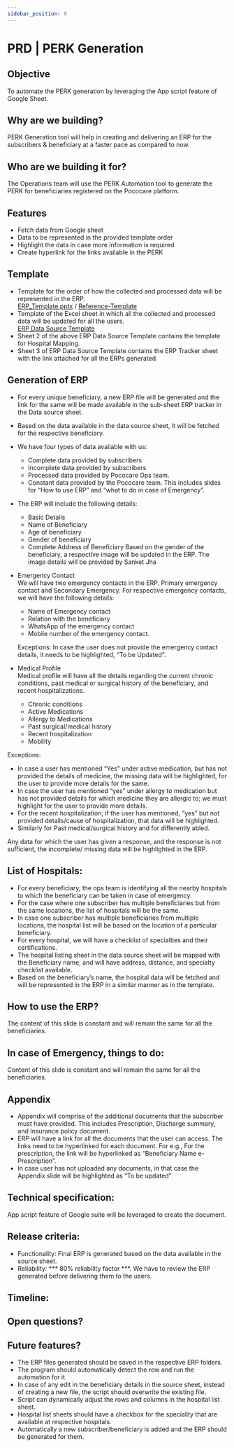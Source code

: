 ```yaml
---
sidebar_position: 9
---
```


# PRD | PERK Generation

## Objective 
To automate the PERK generation by leveraging the App script feature of Google Sheet. 

## Why are we building?
PERK Generation tool will help in creating and delivering an ERP for the subscribers & beneficiary at a faster pace as compared to now. 

## Who are we building it for?
The Operations team will use the PERK Automation tool to generate the PERK for beneficiaries registered on the Pococare platform.

## Features
- Fetch data from Google sheet
- Data to be represented in the provided template order
- Highlight the data in case more information is required
- Create hyperlink for the links available in the PERK

## Template
- Template for the order of how the collected and processed data will be represented in the ERP.<br />[ERP_Template.pptx](https://docs.google.com/presentation/d/1oRh48QB1zxNnoAkGjCj0spVsWXEb8Ibi/edit#slide=id.p8) / [Reference-Template](https://docs.google.com/presentation/d/1CaUfs035Iu4PTtVFuj8JujYLDszytTlBIWREpBR_mQA/edit#slide=id.g162a845c73d_0_1)
- Template of the Excel sheet in which all the collected and processed data will be updated for all the users. <br /> [ERP Data Source Template](https://docs.google.com/spreadsheets/d/1TqvWk3MvvP-v-Pv5fTQV_JzhXRR4j8fU3Xvi4sK07aU/edit#gid=0)
- Sheet 2 of the above ERP Data Source Template contains the template for Hospital Mapping. 
- Sheet 3 of ERP Data Source Template contains the ERP Tracker sheet with the link attached for all the ERPs generated. 

## Generation of ERP
- For every unique beneficiary, a new ERP file will be generated and the link for the same will be made available in the sub-sheet ERP tracker in the Data source sheet.
- Based on the data available in the data source sheet, it will be fetched for the respective beneficiary. 
- We have four types of data available with us: 
    - Complete data provided by subscribers
    - Incomplete data provided by subscribers
    - Processed data provided by Pococare Ops team. 
    - Constant data provided by the Pococare team. This includes slides for “How to use ERP” and “what to do in case of Emergency”. 

- The ERP will include  the following  details:
    - Basic Details
    - Name of Beneficiary
    - Age of beneficiary
    - Gender of beneficiary
    - Complete Address of Beneficiary
 Based on the gender of the beneficiary, a respective image will be updated in the ERP. The image details will be provided by Sanket Jha 



- Emergency Contact<br />
 We will have two emergency contacts in the ERP. Primary emergency contact and Secondary Emergency. For respective emergency contacts, we will have the following details: 

    - Name of Emergency contact
    - Relation with the beneficiary
    - WhatsApp of the emergency contact
    - Mobile number of the emergency contact. 

    Exceptions: In case the user does not provide the emergency contact details, it needs to be highlighted, “To be Updated”. 

- Medical Profile <br />
 Medical profile will have all the details regarding the current chronic conditions, past medical or surgical history of the beneficiary, and recent hospitalizations.  
    - Chronic conditions
    - Active Medications
    - Allergy to Medications
    - Past surgical/medical history
    - Recent hospitalization
    - Mobility


Exceptions:

 - In case a user has mentioned “Yes” under active medication, but has not provided the details of medicine, the missing data will be highlighted, for the user to provide more details for the same. 
 - In case the user has mentioned “yes” under allergy to medication but has not provided details for which medicine they are allergic to; we must highlight for the user to provide more details. 
 - For the recent hospitalization, if the user has mentioned, “yes” but not provided details/cause of hospitalization, that data will be highlighted. 
 - Similarly for Past medical/surgical history and for differently abled.

Any data for which the user has given a response, and the response is not sufficient, the incomplete/ missing data will be highlighted in the ERP. 


## List of Hospitals:

- For every beneficiary, the ops team is identifying all the nearby hospitals to which the beneficiary can be taken in case of emergency. 
- For the case where one subscriber has multiple beneficiaries but from the same locations, the list of hospitals will be the same. 
- In case one subscriber has multiple beneficiaries from multiple locations, the hospital list will be based on the location of a particular beneficiary. 
- For every hospital, we will have a checklist of specialties and their certifications. 
- The hospital listing sheet in the data source sheet will be mapped with the Beneficiary name, and will have address, distance, and specialty checklist available. 
- Based on the beneficiary’s name, the hospital data will be fetched and will be represented in the ERP in a similar manner as in the template. 


## How to use the ERP?
The content of this slide is constant and will remain the same for all the beneficiaries. 

## In case of Emergency, things to do:
Content of this slide is constant and will remain the same for all the beneficiaries. 

## Appendix
- Appendix will comprise of the additional documents that the subscriber must have provided. This includes Prescription, Discharge summary, and Insurance policy document. 
- ERP will have a link for all the documents that the user can access. The links need to be hyperlinked for each document. For e.g., For the prescription, the link will be hyperlinked as “Beneficiary Name e-Prescription”. 
- In case user has not uploaded any documents, in that case the Appendix slide will be highlighted as “To be updated”


## Technical specification: 
App script feature of Google suite will be leveraged to create the document. 

## Release criteria:
- Functionality: Final ERP is generated based on the data available in the source sheet. 
- Reliability: *** 80% reliability factor ***. We have to review the ERP generated before delivering them to the users. 

## Timeline: 

## Open questions?


## Future features?

- The ERP files generated should be saved in the respective ERP folders. 
- The program should automatically detect the row and run the automation for it. 
- In case of any edit in the beneficiary details in the source sheet, instead of creating a new file, the script should overwrite the existing file. 
- Script can dynamically adjust the rows and columns in the hospital list sheet. 
- Hospital list sheets should have a checkbox for the speciality that are available at respective hospitals. 
- Automatically a new subscriber/beneficiary is added and the ERP should be generated for them. 




